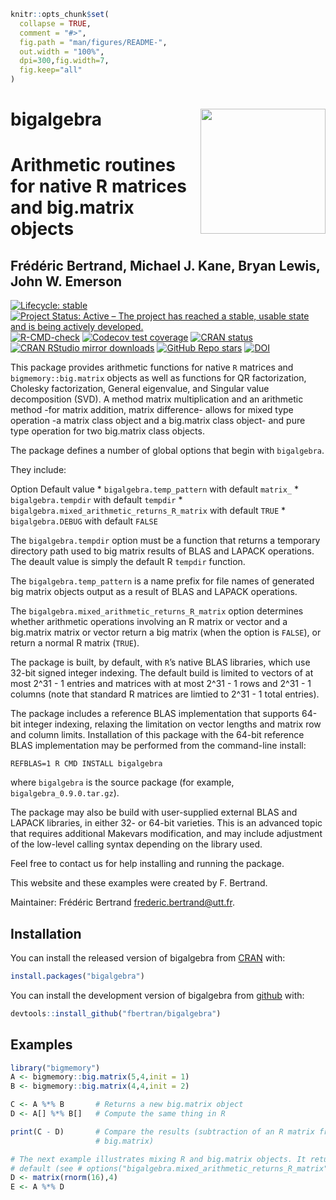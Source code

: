 <!-- README.md is generated from README.Rmd. Please edit that file -->

```r
knitr::opts_chunk$set(
  collapse = TRUE,
  comment = "#>",
  fig.path = "man/figures/README-",
  out.width = "100%",
  dpi=300,fig.width=7,
  fig.keep="all"
)
```

# bigalgebra <img src="man/figures/logo.png" align="right" width="200"/>

# Arithmetic routines for native R matrices and big.matrix objects
## Frédéric Bertrand, Michael J. Kane, Bryan Lewis, John W. Emerson


<!-- badges: start -->
[![Lifecycle: stable](https://img.shields.io/badge/lifecycle-stable-green.svg)](https://lifecycle.r-lib.org/articles/stages.html)
[![Project Status: Active – The project has reached a stable, usable state and is being actively developed.](https://www.repostatus.org/badges/latest/active.svg)](https://www.repostatus.org/#active)
[![R-CMD-check](https://github.com/fbertran/bigalgebra/workflows/R-CMD-check/badge.svg)](https://github.com/fbertran/bigalgebra/actions)
[![Codecov test coverage](https://codecov.io/gh/fbertran/bigalgebra/branch/master/graph/badge.svg)](https://app.codecov.io/gh/fbertran/bigalgebra?branch=master)
[![CRAN status](https://www.r-pkg.org/badges/version/bigalgebra)](https://cran.r-project.org/package=bigalgebra)
[![CRAN RStudio mirror downloads](https://cranlogs.r-pkg.org/badges/bigalgebra)](https://cran.r-project.org/package=bigalgebra)
[![GitHub Repo stars](https://img.shields.io/github/stars/fbertran/bigalgebra?style=social)](https://github.com/fbertran/bigalgebra)
[![DOI](https://zenodo.org/badge/353292865.svg)](https://zenodo.org/badge/latestdoi/353292865)

<!-- badges: end -->

This package provides arithmetic functions for native `R` matrices and `bigmemory::big.matrix` objects  as well as functions for QR factorization, Cholesky factorization, General eigenvalue, and Singular value decomposition (SVD). A method matrix multiplication and an arithmetic method -for matrix addition, matrix difference- allows for mixed type operation -a matrix class object and a big.matrix class object- and pure type operation for two big.matrix class objects.


The package defines a number of global options that begin with `bigalgebra`.

They include:

Option  Default value
* `bigalgebra.temp_pattern` with default `matrix_`
* `bigalgebra.tempdir` with default `tempdir`
* `bigalgebra.mixed_arithmetic_returns_R_matrix` with default `TRUE`
* `bigalgebra.DEBUG` with default `FALSE`

The `bigalgebra.tempdir` option must be a function that returns
a temporary directory path used to big matrix results of BLAS and
LAPACK operations. The deault value is simply the default R `tempdir`
function.

The `bigalgebra.temp_pattern` is a name prefix for file names of generated
big matrix objects output as a result of BLAS and LAPACK operations.

The `bigalgebra.mixed_arithmetic_returns_R_matrix` option determines
whether arithmetic operations involving an R matrix or vector and a big.matrix
matrix or vector return a big matrix (when the option is `FALSE`), or
return a normal R matrix (`TRUE`).

The package is built, by default, with `R`'s native BLAS libraries, which use
32-bit signed integer indexing. The default build is limited to vectors of at
most 2^31 - 1 entries and matrices with at most 2^31 - 1 rows and 2^31 - 1
columns (note that standard R matrices are limtied to 2^31 - 1 total entries).

The package includes a reference BLAS implementation that supports 64-bit
integer indexing, relaxing the limitation on vector lengths and matrix
row and column limits. Installation of this package with the 64-bit reference
BLAS implementation may be performed from the command-line install:

`REFBLAS=1 R CMD INSTALL bigalgebra`

where `bigalgebra` is the source package (for example, `bigalgebra_0.9.0.tar.gz`).

The package may also be build with user-supplied external BLAS and LAPACK
libraries, in either 32- or 64-bit varieties. This is an advanced topic
that requires additional Makevars modification, and may include adjustment
of the low-level calling syntax depending on the library used.

Feel free to contact us for help installing and running the package.


This website and these examples were created by F. Bertrand.

Maintainer: Frédéric Bertrand <frederic.bertrand@utt.fr>.


## Installation

You can install the released version of bigalgebra from [CRAN](https://CRAN.R-project.org) with:

```r
install.packages("bigalgebra")
```

You can install the development version of bigalgebra from [github](https://github.com) with:

```r
devtools::install_github("fbertran/bigalgebra")
```


## Examples

```r
library("bigmemory")
A <- bigmemory::big.matrix(5,4,init = 1)
B <- bigmemory::big.matrix(4,4,init = 2)

C <- A %*% B       # Returns a new big.matrix object
D <- A[] %*% B[]   # Compute the same thing in R

print(C - D)       # Compare the results (subtraction of an R matrix from a
                   # big.matrix)

# The next example illustrates mixing R and big.matrix objects. It returns by
# default (see # options("bigalgebra.mixed_arithmetic_returns_R_matrix")
D <- matrix(rnorm(16),4)
E <- A %*% D
```

